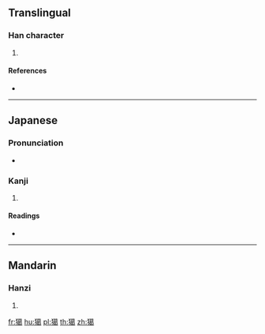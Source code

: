 {{character info/new}}
==Translingual==

===Han character===
{{Han char|rn=94|rad=犬|as=13|sn=16|four=44227|canj=KHTAV|ids=⿰犭葛}}

# {{defn|Han|sort=犬13}}

====References====
* {{Han ref|kx=0719.230|dkj=20723|dj=1130.210|hdz=21370.040|uh=7366|ud=29542|bh=EA5C|bd=59996}}

----

==Japanese==

===Pronunciation===
* {{IPA|/oːkami/|lang=ja}}

===Kanji===
{{ja-kanji|grade=|rs=犬13}}

# {{defn|lang=ja|sort=犬13}}

====Readings====
* {{ja-readings|on=[[かつ]] (katsu), [[かち]] (kachi), [[りょう]] (ryō)|kun=[[おおかみ]] (ookami)}}

----

==Mandarin==

===Hanzi===
{{cmn-hanzi|pin=[[gé]] ([[ge2]])|wg=ko<sup>2</sup>}}

# {{defn|lang=cmn|sort=犬13}}

[[fr:獦]]
[[hu:獦]]
[[pl:獦]]
[[th:獦]]
[[zh:獦]]